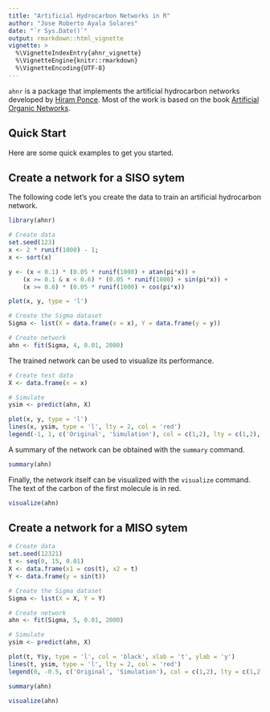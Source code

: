 ```yaml
---
title: "Artificial Hydrocarbon Networks in R"
author: "Jose Roberto Ayala Solares"
date: "`r Sys.Date()`"
output: rmarkdown::html_vignette
vignette: >
  %\VignetteIndexEntry{ahnr_vignette}
  %\VignetteEngine{knitr::rmarkdown}
  %\VignetteEncoding{UTF-8}
---
```


`ahnr` is a package that implements the artificial hydrocarbon networks developed by [Hiram Ponce](http://www.up.edu.mx/es/investigador/25611/hiram-eredin-ponce-espinosa-dr). Most of the work is based on the book [Artificial Organic Networks](http://www.springer.com/gb/book/9783319024714).

## Quick Start

Here are some quick examples to get you started.

## Create a network for a SISO sytem

The following code let's you create the data to train an artificial hydrocarbon network.

```r
library(ahnr)

# Create data
set.seed(123)
x <- 2 * runif(1000) - 1;
x <- sort(x)

y <- (x < 0.1) * (0.05 * runif(1000) + atan(pi*x)) + 
    (x >= 0.1 & x < 0.6) * (0.05 * runif(1000) + sin(pi*x)) + 
    (x >= 0.6) * (0.05 * runif(1000) + cos(pi*x))

plot(x, y, type = 'l')

# Create the Sigma dataset
Sigma <- list(X = data.frame(x = x), Y = data.frame(y = y))

# Create network
ahn <- fit(Sigma, 4, 0.01, 2000)
```

The trained network can be used to visualize its performance.

```r
# Create test data
X <- data.frame(x = x)

# Simulate
ysim <- predict(ahn, X)

plot(x, y, type = 'l')
lines(x, ysim, type = 'l', lty = 2, col = 'red')
legend(-1, 1, c('Original', 'Simulation'), col = c(1,2), lty = c(1,2), cex = 0.8)
```

A summary of the network can be obtained with the `summary` command.

```r
summary(ahn)
```

Finally, the network itself can be visualized with the `visualize` command. The text of the carbon of the first molecule is in red.

```r
visualize(ahn)
```


## Create a network for a MISO sytem

```r
# Create data
set.seed(12321)
t <- seq(0, 15, 0.01)
X <- data.frame(x1 = cos(t), x2 = t)
Y <- data.frame(y = sin(t))

# Create the Sigma dataset
Sigma <- list(X = X, Y = Y)

# Create network
ahn <- fit(Sigma, 5, 0.01, 2000)

# Simulate
ysim <- predict(ahn, X)

plot(t, Y$y, type = 'l', col = 'black', xlab = 't', ylab = 'y')
lines(t, ysim, type = 'l', lty = 2, col = 'red')
legend(0, -0.5, c('Original', 'Simulation'), col = c(1,2), lty = c(1,2), cex = 0.6)
```

```r
summary(ahn)
```

```r
visualize(ahn)
```
